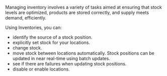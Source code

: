 Managing inventory involves a variety of tasks aimed at ensuring that stock levels are optimized, products are stored correctly, and supply meets demand, efficiently.

Using Inventories, you can:

- identify the source of a stock position.
- explicitly set stock for your locations.
- change stock.
- move stock between locations automatically. Stock positions can be updated in near real-time using batch updates.
- see if there are failures when updating stock positions.
- disable or enable locations.


